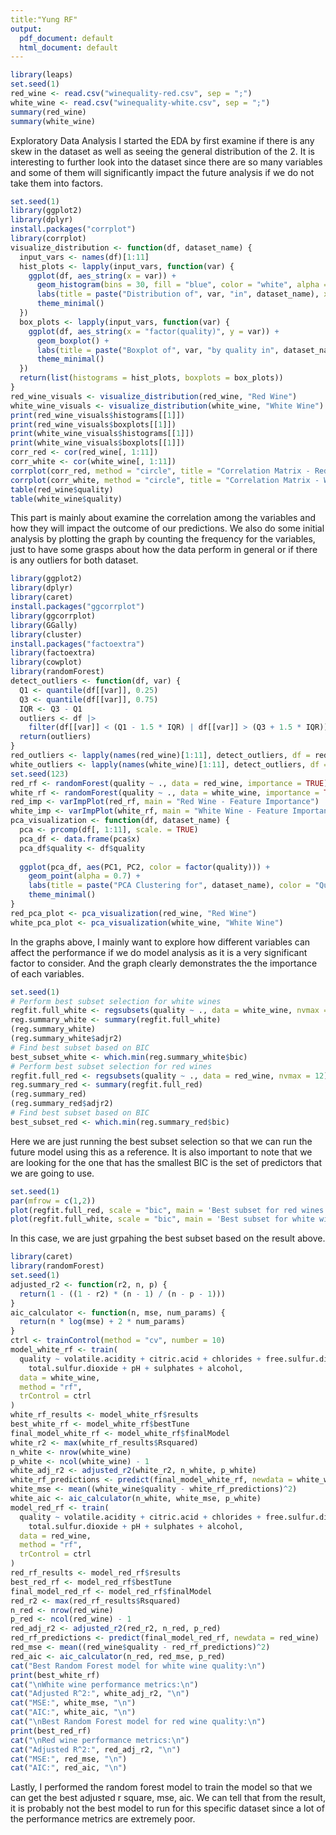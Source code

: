 ```yaml
---
title:"Yung RF"
output:
  pdf_document: default
  html_document: default
---
```

```r
library(leaps)
set.seed(1)
red_wine <- read.csv("winequality-red.csv", sep = ";")
white_wine <- read.csv("winequality-white.csv", sep = ";")
summary(red_wine)
summary(white_wine)
```

Exploratory Data Analysis
I started the EDA by first examine if there is any skew in the dataset as well as seeing the general distribution of the 2. It is interesting to further look into the dataset since there are so many variables and some of them will significantly impact the future analysis if we do not take them into factors.

```r
set.seed(1)
library(ggplot2)
library(dplyr)
install.packages("corrplot")
library(corrplot)
visualize_distribution <- function(df, dataset_name) {
  input_vars <- names(df)[1:11]
  hist_plots <- lapply(input_vars, function(var) {
    ggplot(df, aes_string(x = var)) +
      geom_histogram(bins = 30, fill = "blue", color = "white", alpha = 0.7) +
      labs(title = paste("Distribution of", var, "in", dataset_name), x = var) +
      theme_minimal()
  })
  box_plots <- lapply(input_vars, function(var) {
    ggplot(df, aes_string(x = "factor(quality)", y = var)) +
      geom_boxplot() +
      labs(title = paste("Boxplot of", var, "by quality in", dataset_name), x = "Quality") +
      theme_minimal()
  })
  return(list(histograms = hist_plots, boxplots = box_plots))
}
red_wine_visuals <- visualize_distribution(red_wine, "Red Wine")
white_wine_visuals <- visualize_distribution(white_wine, "White Wine")
print(red_wine_visuals$histograms[[1]])
print(red_wine_visuals$boxplots[[1]])
print(white_wine_visuals$histograms[[1]])
print(white_wine_visuals$boxplots[[1]])
corr_red <- cor(red_wine[, 1:11])
corr_white <- cor(white_wine[, 1:11])
corrplot(corr_red, method = "circle", title = "Correlation Matrix - Red Wine", mar = c(0, 0, 1, 0))
corrplot(corr_white, method = "circle", title = "Correlation Matrix - White Wine", mar = c(0, 0, 1, 0))
table(red_wine$quality)
table(white_wine$quality)
```

This part is mainly about examine the correlation among the variables and how they will impact the outcome of our predictions. We also do some initial analysis by plotting the graph by counting the frequency for the variables, just to have some grasps about how the data perform in general or if there is any outliers for both dataset.

```r
library(ggplot2)
library(dplyr)
library(caret)
install.packages("ggcorrplot")
library(ggcorrplot)
library(GGally)
library(cluster)
install.packages("factoextra")
library(factoextra)
library(cowplot)
library(randomForest)
detect_outliers <- function(df, var) {
  Q1 <- quantile(df[[var]], 0.25)
  Q3 <- quantile(df[[var]], 0.75)
  IQR <- Q3 - Q1
  outliers <- df |>
    filter(df[[var]] < (Q1 - 1.5 * IQR) | df[[var]] > (Q3 + 1.5 * IQR))
  return(outliers)
}
red_outliers <- lapply(names(red_wine)[1:11], detect_outliers, df = red_wine)
white_outliers <- lapply(names(white_wine)[1:11], detect_outliers, df = white_wine)
set.seed(123)
red_rf <- randomForest(quality ~ ., data = red_wine, importance = TRUE)
white_rf <- randomForest(quality ~ ., data = white_wine, importance = TRUE)
red_imp <- varImpPlot(red_rf, main = "Red Wine - Feature Importance")
white_imp <- varImpPlot(white_rf, main = "White Wine - Feature Importance")
pca_visualization <- function(df, dataset_name) {
  pca <- prcomp(df[, 1:11], scale. = TRUE)
  pca_df <- data.frame(pca$x)
  pca_df$quality <- df$quality
  
  ggplot(pca_df, aes(PC1, PC2, color = factor(quality))) +
    geom_point(alpha = 0.7) +
    labs(title = paste("PCA Clustering for", dataset_name), color = "Quality") +
    theme_minimal()
}
red_pca_plot <- pca_visualization(red_wine, "Red Wine")
white_pca_plot <- pca_visualization(white_wine, "White Wine")
```

In the graphs above, I mainly want to explore how different variables can affect the performance if we do model analysis as it is a very significant factor to consider. And the graph clearly demonstrates the the importance of each variables.

```r
set.seed(1)
# Perform best subset selection for white wines
regfit.full_white <- regsubsets(quality ~ ., data = white_wine, nvmax = 12)
reg.summary_white <- summary(regfit.full_white)
(reg.summary_white)
(reg.summary_white$adjr2)
# Find best subset based on BIC
best_subset_white <- which.min(reg.summary_white$bic)
# Perform best subset selection for red wines
regfit.full_red <- regsubsets(quality ~ ., data = red_wine, nvmax = 12)
reg.summary_red <- summary(regfit.full_red)
(reg.summary_red)
(reg.summary_red$adjr2)
# Find best subset based on BIC
best_subset_red <- which.min(reg.summary_red$bic)
```

Here we are just running the best subset selection so that we can run the future model using this as a reference. It is also important to note that we are looking for the one that has the smallest BIC is the set of predictors that we are going to use.

```r
set.seed(1)
par(mfrow = c(1,2))
plot(regfit.full_red, scale = "bic", main = 'Best subset for red wines')
plot(regfit.full_white, scale = "bic", main = 'Best subset for white wines')
```

In this case, we are just grpahing the best subset based on the result above.

```r
library(caret)
library(randomForest)
set.seed(1)
adjusted_r2 <- function(r2, n, p) {
  return(1 - ((1 - r2) * (n - 1) / (n - p - 1)))
}
aic_calculator <- function(n, mse, num_params) {
  return(n * log(mse) + 2 * num_params)
}
ctrl <- trainControl(method = "cv", number = 10)
model_white_rf <- train(
  quality ~ volatile.acidity + citric.acid + chlorides + free.sulfur.dioxide +
    total.sulfur.dioxide + pH + sulphates + alcohol,
  data = white_wine,
  method = "rf",
  trControl = ctrl
)
white_rf_results <- model_white_rf$results
best_white_rf <- model_white_rf$bestTune
final_model_white_rf <- model_white_rf$finalModel
white_r2 <- max(white_rf_results$Rsquared)
n_white <- nrow(white_wine)
p_white <- ncol(white_wine) - 1 
white_adj_r2 <- adjusted_r2(white_r2, n_white, p_white)
white_rf_predictions <- predict(final_model_white_rf, newdata = white_wine)
white_mse <- mean((white_wine$quality - white_rf_predictions)^2)
white_aic <- aic_calculator(n_white, white_mse, p_white)
model_red_rf <- train(
  quality ~ volatile.acidity + citric.acid + chlorides + free.sulfur.dioxide +
    total.sulfur.dioxide + pH + sulphates + alcohol,
  data = red_wine,
  method = "rf",
  trControl = ctrl
)
red_rf_results <- model_red_rf$results
best_red_rf <- model_red_rf$bestTune
final_model_red_rf <- model_red_rf$finalModel
red_r2 <- max(red_rf_results$Rsquared)
n_red <- nrow(red_wine)
p_red <- ncol(red_wine) - 1
red_adj_r2 <- adjusted_r2(red_r2, n_red, p_red)
red_rf_predictions <- predict(final_model_red_rf, newdata = red_wine)
red_mse <- mean((red_wine$quality - red_rf_predictions)^2)
red_aic <- aic_calculator(n_red, red_mse, p_red)
cat("Best Random Forest model for white wine quality:\n")
print(best_white_rf)
cat("\nWhite wine performance metrics:\n")
cat("Adjusted R^2:", white_adj_r2, "\n")
cat("MSE:", white_mse, "\n")
cat("AIC:", white_aic, "\n")
cat("\nBest Random Forest model for red wine quality:\n")
print(best_red_rf)
cat("\nRed wine performance metrics:\n")
cat("Adjusted R^2:", red_adj_r2, "\n")
cat("MSE:", red_mse, "\n")
cat("AIC:", red_aic, "\n")
```

Lastly, I performed the random forest model to train the model so that we can get the best adjusted r square, mse, aic. We can tell that from the result, it is probably not the best model to run for this specific dataset since a lot of the performance metrics are extremely poor.
